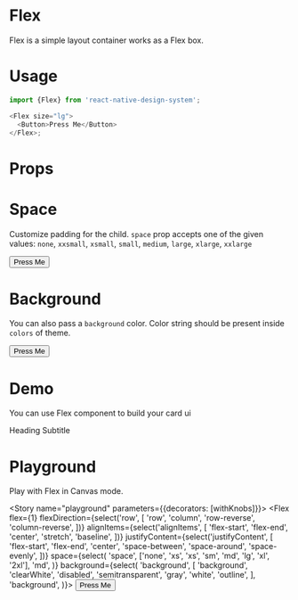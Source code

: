 
<Meta title="Flex" component={Flex} />

# Flex

Flex is a simple layout container works as a Flex box.

# Usage

```js
import {Flex} from 'react-native-design-system';

<Flex size="lg">
  <Button>Press Me</Button>
</Flex>;
```

# Props

<Props of={Flex} />

# Space

Customize padding for the child. `space` prop accepts one of the given values: `none`, `xxsmall`, `xsmall`, `small`, `medium`, `large`, `xlarge`, `xxlarge`

<Preview>
  <Story name="space">
    <Flex size="lg">
      <Button>Press Me</Button>
    </Flex>
  </Story>
</Preview>

# Background

You can also pass a `background` color. Color string should be present inside `colors` of theme.

<Preview>
  <Story name="background">
    <Flex background="background-100" space="2xl">
      <Button>Press Me</Button>
    </Flex>
  </Story>
</Preview>

# Demo

You can use Flex component to build your card ui

<Preview>
  <Story name="demo">
    <Flex background="background-200" space="2xl" alignItems="center">
      <Avatar title="MD" background="background-100" size="2xl" shadow="xs" />
      <Stack horizontalSpace="3xl">
        <Text size="2xl">Heading</Text>
        <Text size="xl" color="subtle">
          Subtitle
        </Text>
      </Stack>
    </Flex>
  </Story>
</Preview>

# Playground

Play with Flex in Canvas mode.

<Story name="playground" parameters={{decorators: [withKnobs]}}>
  <Flex
    flex={1}
    flexDirection={select('row', [
      'row',
      'column',
      'row-reverse',
      'column-reverse',
    ])}
    alignItems={select('alignItems', [
      'flex-start',
      'flex-end',
      'center',
      'stretch',
      'baseline',
    ])}
    justifyContent={select('justifyContent', [
      'flex-start',
      'flex-end',
      'center',
      'space-between',
      'space-around',
      'space-evenly',
    ])}
    space={select(
      'space',
      ['none', 'xs', 'xs', 'sm', 'md', 'lg', 'xl', '2xl'],
      'md',
    )}
    background={select(
      'background',
      [
        'background',
        'clearWhite',
        'disabled',
        'semitransparent',
        'gray',
        'white',
        'outline',
      ],
      'background',
    )}>
    <Button>Press Me</Button>
  </Flex>
</Story>

